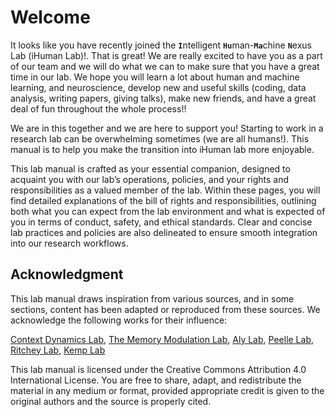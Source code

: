 # Welcome {.unnumbered}


It looks like you have recently joined the **`I`**ntelligent **`Hu`**man-**`Ma`**chine **`N`**exus Lab (iHuman Lab)!.
That is great! We are really excited to have you as a part of our team and we will do what we can to make sure that you have a great time in our lab. We hope you will learn a lot about human and machine learning, and neuroscience, develop new and useful skills (coding, data analysis, writing papers, giving talks), make new friends, and have a great deal of fun throughout the whole process!!

We are in this together and we are here to support you! Starting to work in a research lab can be overwhelming sometimes (we are all humans!). This manual is to help you make the transition into iHuman lab more enjoyable.

This lab manual is crafted as your essential companion, designed to acquaint you with our lab’s operations, policies, and your rights and responsibilities as a valued member of the lab. Within these pages, you will find detailed explanations of the bill of rights and responsibilities, outlining both what you can expect from the lab environment and what is expected of you in terms of conduct, safety, and ethical standards. Clear and concise lab practices and policies are also delineated to ensure smooth integration into our research workflows.

## Acknowledgment {.unnumbered}

This lab manual draws inspiration from various sources, and in some sections, content has been adapted or reproduced from these sources. We acknowledge the following works for their influence:

[Context Dynamics Lab](https://`GitHub`.com/ContextLab/lab-manual), [The Memory Modulation Lab](https://bpb-us-w2.wpmucdn.com/sites.gatech.edu/dist/2/1249/files/2023/04/Maureen-Ritchey-Boston-College.pdf), [Aly Lab](https://bpb-us-w2.wpmucdn.com/sites.gatech.edu/dist/2/1249/files/2023/04/aly-lab-manual.pdf), [Peelle Lab](https://sites.gatech.edu/cdi/files/2023/04/Jonathan-Peelle-Washington-University-in-Saint-Louis.pdf), [Ritchey Lab](https://sites.gatech.edu/cdi/files/2023/04/Maureen-Ritchey-Boston-College.pdf), [Kemp Lab](https://sites.gatech.edu/cdi/files/2023/04/Melissa-Kemp-Georgia-Tech-Emory-University.pdf)

This lab manual is licensed under the Creative Commons Attribution 4.0 International License. You are free to share, adapt, and redistribute the material in any medium or format, provided appropriate credit is given to the original authors and the source is properly cited.




